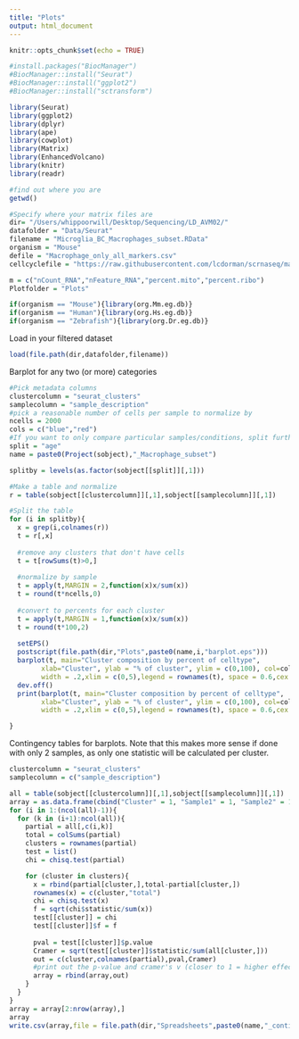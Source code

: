 ```yaml
---
title: "Plots"
output: html_document
---
```


```r
knitr::opts_chunk$set(echo = TRUE)
```

```r
#install.packages("BiocManager")
#BiocManager::install("Seurat")
#BiocManager::install("ggplot2")
#BiocManager::install("sctransform")

library(Seurat)
library(ggplot2)
library(dplyr)
library(ape)
library(cowplot)
library(Matrix)
library(EnhancedVolcano)
library(knitr)
library(readr)

#find out where you are
getwd()

#Specify where your matrix files are
dir= "/Users/whippoorwill/Desktop/Sequencing/LD_AVM02/"
datafolder = "Data/Seurat"
filename = "Microglia_BC_Macrophages_subset.RData"
organism = "Mouse"
defile = "Macrophage_only_all_markers.csv"
cellcyclefile = "https://raw.githubusercontent.com/lcdorman/scrnaseq/master/Spreadsheets/regev_lab_cell_cycle_genes.csv"

m = c("nCount_RNA","nFeature_RNA","percent.mito","percent.ribo")
Plotfolder = "Plots"

if(organism == "Mouse"){library(org.Mm.eg.db)}
if(organism == "Human"){library(org.Hs.eg.db)}
if(organism == "Zebrafish"){library(org.Dr.eg.db)}
```
Load in your filtered dataset
```r
load(file.path(dir,datafolder,filename))
```

Barplot for any two (or more) categories

```r
#Pick metadata columns
clustercolumn = "seurat_clusters"
samplecolumn = "sample_description"
#pick a reasonable number of cells per sample to normalize by
ncells = 2000 
cols = c("blue","red")
#If you want to only compare particular samples/conditions, split further by another metadata column: 
split = "age"
name = paste0(Project(sobject),"_Macrophage_subset")
```


```r
splitby = levels(as.factor(sobject[[split]][,1]))

#Make a table and normalize
r = table(sobject[[clustercolumn]][,1],sobject[[samplecolumn]][,1])

#Split the table
for (i in splitby){
  x = grep(i,colnames(r))
  t = r[,x]
  
  #remove any clusters that don't have cells
  t = t[rowSums(t)>0,]
  
  #normalize by sample
  t = apply(t,MARGIN = 2,function(x)x/sum(x))
  t = round(t*ncells,0)
  
  #convert to percents for each cluster
  t = apply(t,MARGIN = 1,function(x)x/sum(x))
  t = round(t*100,2)
  
  setEPS()
  postscript(file.path(dir,"Plots",paste0(name,i,"barplot.eps")))
  barplot(t, main="Cluster composition by percent of celltype",
        xlab="Cluster", ylab = "% of cluster", ylim = c(0,100), col=cols,axisnames = T,
        width = .2,xlim = c(0,5),legend = rownames(t), space = 0.6,cex.names = 0.8,axis.lty = 1)
  dev.off()
  print(barplot(t, main="Cluster composition by percent of celltype",
        xlab="Cluster", ylab = "% of cluster", ylim = c(0,100), col=cols,axisnames = T,
        width = .2,xlim = c(0,5),legend = rownames(t), space = 0.6,cex.names = 0.8,axis.lty = 1))

}
```

 Contingency tables for barplots. Note that this makes more sense if done with only 2 samples, as only one statistic will be calculated per cluster. 
 
```r
clustercolumn = "seurat_clusters"
samplecolumn = c("sample_description")
```

```r
all = table(sobject[[clustercolumn]][,1],sobject[[samplecolumn]][,1])
array = as.data.frame(cbind("Cluster" = 1, "Sample1" = 1, "Sample2" = 1, "p-value" = 1, "Cramer's V" =1))
for (i in 1:(ncol(all)-1)){
  for (k in (i+1):ncol(all)){
    partial = all[,c(i,k)]
    total = colSums(partial)
    clusters = rownames(partial)
    test = list()
    chi = chisq.test(partial)

    for (cluster in clusters){
      x = rbind(partial[cluster,],total-partial[cluster,])
      rownames(x) = c(cluster,"total")
      chi = chisq.test(x)
      f = sqrt(chi$statistic/sum(x))
      test[[cluster]] = chi
      test[[cluster]]$f = f
      
      pval = test[[cluster]]$p.value
      Cramer = sqrt(test[[cluster]]$statistic/sum(all[cluster,]))
      out = c(cluster,colnames(partial),pval,Cramer)
      #print out the p-value and cramer's v (closer to 1 = higher effect size) for each cluster
      array = rbind(array,out)
    }
  }
}
array = array[2:nrow(array),]
array
write.csv(array,file = file.path(dir,"Spreadsheets",paste0(name,"_contingency.csv")),row.names = T,quote = F)
```
 